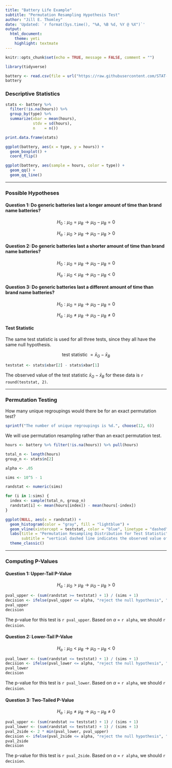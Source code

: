 ```yaml
---
title: "Battery Life Example"
subtitle: "Permutation Resampling Hypothesis Test"
author: "Jill E. Thomley"
date: 'Updated: `r format(Sys.time(), "%A, %B %d, %Y @ %X")`'
output: 
  html_document: 
    theme: yeti
    highlight: textmate
---
```


```r
knitr::opts_chunk$set(echo = TRUE, message = FALSE, comment = "")
```

```r
library(tidyverse)
```

```r
battery <- read.csv(file = url("https://raw.githubusercontent.com/STAT-JET-ASU/Datasets/master/Instructor/batterylife.csv"))
battery
```


### Descriptive Statistics

```r
stats <- battery %>% 
  filter(!is.na(hours)) %>% 
  group_by(type) %>% 
  summarize(xbar = mean(hours),
            stdv = sd(hours),
            n    = n())

print.data.frame(stats)

ggplot(battery, aes(x = type, y = hours)) +
  geom_boxplot() +
  coord_flip()

ggplot(battery, aes(sample = hours, color = type)) +
  geom_qq() +
  geom_qq_line()
```

<hr>

### Possible Hypotheses

#### Question 1: Do generic batteries last a longer amount of time than brand name batteries?

$$H_0: \mu_G = \mu_B \rightarrow \mu_G - \mu_B = 0$$

$$H_a: \mu_G > \mu_B \rightarrow \mu_G - \mu_B > 0$$


#### Question 2: Do generic batteries last a shorter amount of time than brand name batteries?

$$H_0: \mu_G = \mu_B \rightarrow \mu_G - \mu_B = 0$$

$$H_a: \mu_G < \mu_B \rightarrow \mu_G - \mu_B < 0$$


#### Question 3: Do generic batteries last a different amount of time than brand name batteries?

$$H_0: \mu_G = \mu_B \rightarrow \mu_G - \mu_B = 0$$

$$H_a: \mu_G \neq \mu_B \rightarrow \mu_G - \mu_B \neq 0$$

#### Test Statistic

The same test statistic is used for all three tests, since they all have the same null hypothesis.

$$\text{test statistic } = \bar{x}_G - \bar{x}_B$$

```r
teststat <- stats$xbar[2] - stats$xbar[1]
```

The observed value of the test statistic $\bar{x}_G - \bar{x}_B$ for these data is `r round(teststat, 2)`.

<hr>

### Permutation Testing

How many unique regroupings would there be for an exact permutation test?

```r
sprintf("The number of unique regroupings is %d.", choose(12, 6))
```


We will use permutation resampling rather than an exact permutation test.

```r
hours <- battery %>% filter(!is.na(hours)) %>% pull(hours)

total_n <- length(hours)
group_n <- stats$n[2]  

alpha <- .05

sims <- 10^5 - 1

randstat <- numeric(sims)

for (i in 1:sims) {
  index <- sample(total_n, group_n)
  randstat[i] <- mean(hours[index]) - mean(hours[-index])
}

ggplot(NULL, aes(x = randstat)) +
  geom_histogram(color = "gray", fill = "lightblue") +
  geom_vline(xintercept = teststat, color = "blue", linetype = "dashed") +
  labs(title = "Permutation Resampling Distribution for Test Statistic",
       subtitle = "vertical dashed line indicates the observed value of the test statistic") +
  theme_classic()
```

<hr>

### Computing P-Values

#### Question 1: Upper-Tail P-Value

$$H_a: \mu_G > \mu_B \rightarrow \mu_G - \mu_B > 0$$

```r
pval_upper <- (sum(randstat >= teststat) + 1) / (sims + 1)
decision <- ifelse(pval_upper <= alpha, "reject the null hypothesis", "not reject the null hypothesis")
pval_upper
decision
```

The p-value for this test is `r pval_upper`. Based on $\alpha$ = `r alpha`, we should `r decision`.


#### Question 2: Lower-Tail P-Value

$$H_a: \mu_G < \mu_B \rightarrow \mu_G - \mu_B < 0$$

```r
pval_lower <- (sum(randstat <= teststat) + 1) / (sims + 1)
decision <- ifelse(pval_lower <= alpha, "reject the null hypothesis", "not reject the null hypothesis")
pval_lower
decision
```

The p-value for this test is `r pval_lower`. Based on $\alpha$ = `r alpha`, we should `r decision`.


#### Question 3: Two-Tailed P-Value

$$H_a: \mu_G \neq \mu_B \rightarrow \mu_G - \mu_B \neq 0$$

```r
pval_upper <- (sum(randstat >= teststat) + 1) / (sims + 1)
pval_lower <- (sum(randstat <= teststat) + 1) / (sims + 1)
pval_2side <- 2 * min(pval_lower, pval_upper)
decision <- ifelse(pval_2side <= alpha, "reject the null hypothesis", "not reject the null hypothesis")
pval_2side
decision
```

The p-value for this test is `r pval_2side`. Based on $\alpha$ = `r alpha`, we should `r decision`.


